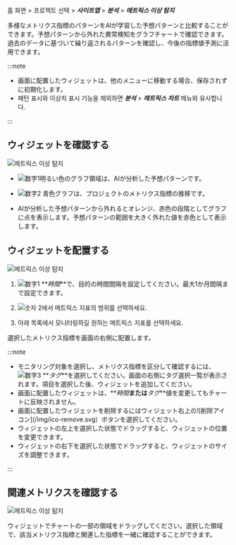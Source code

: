 홈 화면 > 프로젝트 선택 > **_사이트맵_** > **_분석_** > **_메트릭스 이상 탐지_**

多様なメトリクス指標のパターンをAIが学習した予想パターンと比較することができます。予想パターンから外れた異常検知をグラフチャートで確認できます。過去のデータに基づいて繰り返されるパターンを確認し、今後の指標値予測に活用できます。

:::note

-   画面に配置したウィジェットは、他のメニューに移動する場合、保存されずに初期化します。
-   패턴 표시와 이상치 표시 기능을 제외하면 **_분석_** > **_메트릭스 차트_** 메뉴와 유사합니다.

:::

## ウィジェットを確認する

![메트릭스 이상 탐지](/img/metrics-detect-abnormal.png)

-   ![数字1](/img/number-01.png)明るい色のグラフ領域は、AIが分析した予想パターンです。 

-   ![数字2](/img/number-02.png) <span class='normal'>青色</span>グラフは、プロジェクトのメトリクス指標の推移です。

-   AIが分析した予想パターンから外れると<span class='slow'>オレンジ</span>、<span class='vslow'>赤色</span>の段階としてグラフに点を表示します。予想パターンの範囲を大きく外れた値を<span class='vslow'>赤色</span>として表示します。

## ウィジェットを配置する

![메트릭스 이상 탐지](/img/metrics-detect-abnormal-set-widget.png)

1.  ![数字1](/img/number-01.png) **_時間_**で、目的の時間間隔を設定してください。最大1か月間隔まで設定できます。

2.  ![숫자 2](/img/number-02.png)에서 메트릭스 지표의 범위를 선택하세요.

3.  아래 목록에서 모니터링하길 원하는 메트릭스 지표를 선택하세요.

選択したメトリクス指標を画面の右側に配置します。

:::note

-   モニタリング対象を選択し、メトリクス指標を区分して確認するには、![数字3](/img/number-03.png) **_タグ_**を選択してください。画面の右側にタグ選択一覧が表示されます。項目を選択した後、ウィジェットを追加してください。
-   画面に配置したウィジェットは、**_時間_**または**_タグ_**値を変更してもチャートに反映されません。
-   画面に配置したウィジェットを削除するにはウィジェット右上の![削除アイコン]\(/img/ico-remove.svg）ボタンを選択してください。
-   ウィジェットの左上を選択した状態でドラッグすると、ウィジェットの位置を変更できます。
-   ウィジェットの右下を選択した状態でドラッグすると、ウィジェットのサイズを調整できます。

:::

## 関連メトリクスを確認する

![메트릭스 이상 탐지](/img/metrics-detect-anormal-details.png)

ウィジェットでチャートの一部の領域をドラッグしてください。選択した領域で、該当メトリクス指標と関連した指標を一緒に確認することができます。
